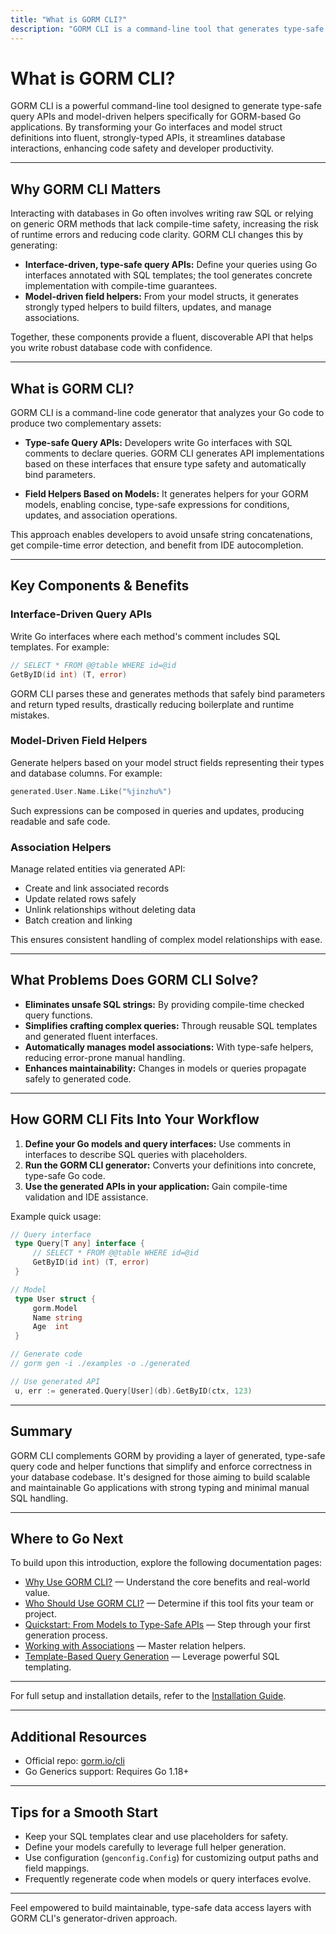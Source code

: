 ```yaml
---
title: "What is GORM CLI?"
description: "GORM CLI is a command-line tool that generates type-safe query APIs and model-driven helpers for GORM-based Go applications. By transforming Go interfaces and model definitions into fluent, strongly-typed APIs, it significantly improves developer productivity and code safety."
---
```


# What is GORM CLI?

GORM CLI is a powerful command-line tool designed to generate type-safe query APIs and model-driven helpers specifically for GORM-based Go applications. By transforming your Go interfaces and model struct definitions into fluent, strongly-typed APIs, it streamlines database interactions, enhancing code safety and developer productivity.

---

## Why GORM CLI Matters

Interacting with databases in Go often involves writing raw SQL or relying on generic ORM methods that lack compile-time safety, increasing the risk of runtime errors and reducing code clarity. GORM CLI changes this by generating:

- **Interface-driven, type-safe query APIs:** Define your queries using Go interfaces annotated with SQL templates; the tool generates concrete implementation with compile-time guarantees.
- **Model-driven field helpers:** From your model structs, it generates strongly typed helpers to build filters, updates, and manage associations.

Together, these components provide a fluent, discoverable API that helps you write robust database code with confidence.

---

## What is GORM CLI?

GORM CLI is a command-line code generator that analyzes your Go code to produce two complementary assets:

- **Type-safe Query APIs:** Developers write Go interfaces with SQL comments to declare queries. GORM CLI generates API implementations based on these interfaces that ensure type safety and automatically bind parameters.

- **Field Helpers Based on Models:** It generates helpers for your GORM models, enabling concise, type-safe expressions for conditions, updates, and association operations.

This approach enables developers to avoid unsafe string concatenations, get compile-time error detection, and benefit from IDE autocompletion.

---

## Key Components & Benefits

### Interface-Driven Query APIs
Write Go interfaces where each method's comment includes SQL templates. For example:

```go
// SELECT * FROM @@table WHERE id=@id
GetByID(id int) (T, error)
```

GORM CLI parses these and generates methods that safely bind parameters and return typed results, drastically reducing boilerplate and runtime mistakes.

### Model-Driven Field Helpers
Generate helpers based on your model struct fields representing their types and database columns. For example:

```go
generated.User.Name.Like("%jinzhu%")
```

Such expressions can be composed in queries and updates, producing readable and safe code.

### Association Helpers
Manage related entities via generated API:

- Create and link associated records
- Update related rows safely
- Unlink relationships without deleting data
- Batch creation and linking

This ensures consistent handling of complex model relationships with ease.

---

## What Problems Does GORM CLI Solve?

- **Eliminates unsafe SQL strings:** By providing compile-time checked query functions.
- **Simplifies crafting complex queries:** Through reusable SQL templates and generated fluent interfaces.
- **Automatically manages model associations:** With type-safe helpers, reducing error-prone manual handling.
- **Enhances maintainability:** Changes in models or queries propagate safely to generated code.

---

## How GORM CLI Fits Into Your Workflow

1. **Define your Go models and query interfaces:** Use comments in interfaces to describe SQL queries with placeholders.
2. **Run the GORM CLI generator:** Converts your definitions into concrete, type-safe Go code.
3. **Use the generated APIs in your application:** Gain compile-time validation and IDE assistance.

Example quick usage:

```go
// Query interface
 type Query[T any] interface {
     // SELECT * FROM @@table WHERE id=@id
     GetByID(id int) (T, error)
 }

// Model
 type User struct {
     gorm.Model
     Name string
     Age  int
 }

// Generate code
// gorm gen -i ./examples -o ./generated

// Use generated API
 u, err := generated.Query[User](db).GetByID(ctx, 123)
```

---

## Summary

GORM CLI complements GORM by providing a layer of generated, type-safe query code and helper functions that simplify and enforce correctness in your database codebase. It's designed for those aiming to build scalable and maintainable Go applications with strong typing and minimal manual SQL handling.

---

## Where to Go Next
To build upon this introduction, explore the following documentation pages:

- [Why Use GORM CLI?](../value-proposition) — Understand the core benefits and real-world value.
- [Who Should Use GORM CLI?](../target-audience-usecases) — Determine if this tool fits your team or project.
- [Quickstart: From Models to Type-Safe APIs](../../features-and-workflows/quickstart-user-journey) — Step through your first generation process.
- [Working with Associations](../../advanced-patterns/working-with-associations) — Master relation helpers.
- [Template-Based Query Generation](../../advanced-patterns/template-based-sql) — Leverage powerful SQL templating.

---

For full setup and installation details, refer to the [Installation Guide](../../getting-started/prerequisites-installation/installation-guide).

---

## Additional Resources

- Official repo: [gorm.io/cli](https://github.com/go-gorm/cli)
- Go Generics support: Requires Go 1.18+

---

## Tips for a Smooth Start

- Keep your SQL templates clear and use placeholders for safety.
- Define your models carefully to leverage full helper generation.
- Use configuration (`genconfig.Config`) for customizing output paths and field mappings.
- Frequently regenerate code when models or query interfaces evolve.

---

Feel empowered to build maintainable, type-safe data access layers with GORM CLI's generator-driven approach.